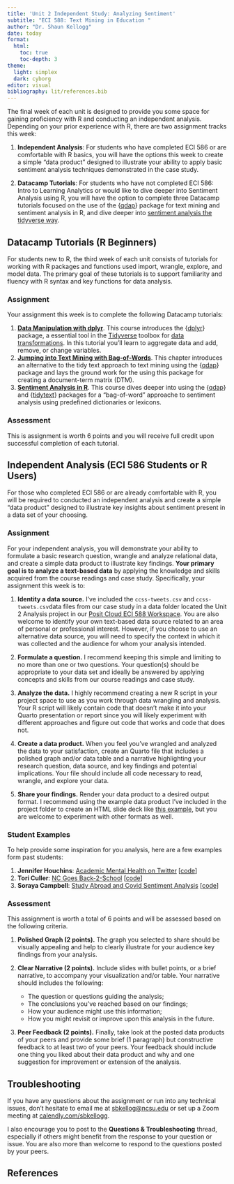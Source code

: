 ```yaml
---
title: 'Unit 2 Independent Study: Analyzing Sentiment'
subtitle: "ECI 588: Text Mining in Education "
author: "Dr. Shaun Kellogg"
date: today
format:
  html:
    toc: true
    toc-depth: 3
theme:
  light: simplex
  dark: cyborg
editor: visual
bibliography: lit/references.bib
---
```


The final week of each unit is designed to provide you some space for gaining proficiency with R and conducting an independent analysis. Depending on your prior experience with R, there are two assignment tracks this week:

1.  **Independent Analysis**: For students who have completed ECI 586 or are comfortable with R basics, you will have the options this week to create a simple "data product" designed to illustrate your ability to apply basic sentiment analysis techniques demonstrated in the case study.

2.  **Datacamp Tutorials**: For students who have not completed ECI 586: Intro to Learning Analytics or would like to dive deeper into Sentiment Analysis using R, you will have the option to complete three Datacamp tutorials focused on the use of the {[qdap](https://trinker.github.io/qdap/)} package for text mining and sentiment analysis in R, and dive deeper into [sentiment analysis the tidyverse way](https://www.tidytextmining.com/sentiment).

## Datacamp Tutorials (R Beginners)

For students new to R, the third week of each unit consists of tutorials for working with R packages and functions used import, wrangle, explore, and model data. The primary goal of these tutorials is to support familiarity and fluency with R syntax and key functions for data analysis.

### Assignment

Your assignment this week is to complete the following Datacamp tutorials:

1.  [**Data Manipulation with dplyr**](https://app.datacamp.com/learn/courses/data-manipulation-with-dplyr). This course introduces the {[dplyr](https://dplyr.tidyverse.org)} package, a essential tool in the [Tidyverse](https://www.tidyverse.org) toolbox for [data transformations](https://r4ds.hadley.nz/data-transform). In this tutorial you'll learn to aggregate data and add, remove, or change variables.
2.  [**Jumping into Text Mining with Bag-of-Words**](https://app.datacamp.com/learn/courses/text-mining-with-bag-of-words-in-r). This chapter introduces an alternative to the tidy text approach to text mining using the {[qdap](https://trinker.github.io/qdap/)} package and lays the ground work for the using this package for creating a document-term matrix (DTM).
3.  [**Sentiment Analysis in R**](https://app.datacamp.com/learn/courses/sentiment-analysis-in-r). This course dives deeper into using the {[qdap](https://trinker.github.io/qdap/)} and {[tidytext](https://juliasilge.github.io/tidytext/)} packages for a "bag-of-word" approache to sentiment analysis using predefined dictionaries or lexicons.

### Assessment

This is assignment is worth 6 points and you will receive full credit upon successful completion of each tutorial.

## Independent Analysis (ECI 586 Students or R Users)

For those who completed ECI 586 or are already comfortable with R, you will be required to conducted an independent analysis and create a simple "data product" designed to illustrate key insights about sentiment present in a data set of your choosing.

### Assignment

For your independent analysis, you will demonstrate your ability to formulate a basic research question, wrangle and analyze relational data, and create a simple data product to illustrate key findings. **Your primary goal is to analyze a text-based data** by applying the knowledge and skills acquired from the course readings and case study. Specifically, your assignment this week is to:

1.  **Identity a data source.** I've included the `ccss-tweets.csv` and `ccss-tweets.csv`data files from our case study in a data folder located the Unit 2 Analysis project in our [Posit Cloud ECI 588 Workspace](https://posit.cloud/spaces/597706/join?access_code=weMxPiHe3BsKRsQOtUOnlD9NwbNG3L1G7NsuBanV). You are also welcome to identify your own text-based data source related to an area of personal or professional interest. However, if you choose to use an alternative data source, you will need to specify the context in which it was collected and the audience for whom your analysis intended.

2.  **Formulate a question.** I recommend keeping this simple and limiting to no more than one or two questions. Your question(s) should be appropriate to your data set and ideally be answered by applying concepts and skills from our course readings and case study.

3.  **Analyze the data.** I highly recommend creating a new R script in your project space to use as you work through data wrangling and analysis. Your R script will likely contain code that doesn't make it into your Quarto presentation or report since you will likely experiment with different approaches and figure out code that works and code that does not.

4.  **Create a data product.** When you feel you've wrangled and analyzed the data to your satisfaction, create an Quarto file that includes a polished graph and/or data table and a narrative highlighting your research question, data source, and key findings and potential implications. Your file should include all code necessary to read, wrangle, and explore your data.

5.  **Share your findings.** Render your data product to a desired output format. I recommend using the example data product I've included in the project folder to create an HTML slide deck like [this example](https://sbkellogg.quarto.pub/what-do-teachers-value-about-online-pd/#/title-slide), but you are welcome to experiment with other formats as well.

### Student Examples

To help provide some inspiration for you analysis, here are a few examples form past students:

1.  **Jennifer Houchins**: [Academic Mental Health on Twitter](https://jennhouchins.github.io/Sentiments/SentimentAnalysisinR.html#1) \[[code](https://github.com/jennhouchins/Sentiments)\]
2.  **Tori Culler**: [NC Goes Back-2-School](https://cullerth.github.io/wk_7_indpndnt_analysis/wk_7_presentation.html#1) \[[code](https://github.com/cullerth/wk_7_indpndnt_analysis/blob/main/wk_7_presentation.Rmd)\]
3.  **Soraya Campbell**: [Study Abroad and Covid Sentiment Analysis](https://sorayaworldwide.github.io/studyabroad_covid19.html#1) \[[code](https://github.com/sorayaworldwide/studyabroadcovid)\]

### Assessment

This assignment is worth a total of 6 points and will be assessed based on the following criteria.

1.  **Polished Graph (2 points).** The graph you selected to share should be visually appealing and help to clearly illustrate for your audience key findings from your analysis.

2.  **Clear Narrative (2 points).** Include slides with bullet points, or a brief narrative, to accompany your visualization and/or table. Your narrative should includes the following:

    -   The question or questions guiding the analysis;
    -   The conclusions you've reached based on our findings;
    -   How your audience might use this information;
    -   How you might revisit or improve upon this analysis in the future.

3.  **Peer Feedback (2 points).** Finally, take look at the posted data products of your peers and provide some brief (1 paragraph) but constructive feedback to at least two of your peers. Your feedback should include one thing you liked about their data product and why and one suggestion for improvement or extension of the analysis.

## Troubleshooting

If you have any questions about the assignment or run into any technical issues, don't hesitate to email me at [sbkellog\@ncsu.edu](#0) or set up a Zoom meeting at [calendly.com/sbkellogg](#0).

I also encourage you to post to the **Questions & Troubleshooting** thread, especially if others might benefit from the response to your question or issue. You are also more than welcome to respond to the questions posted by your peers.

## References
